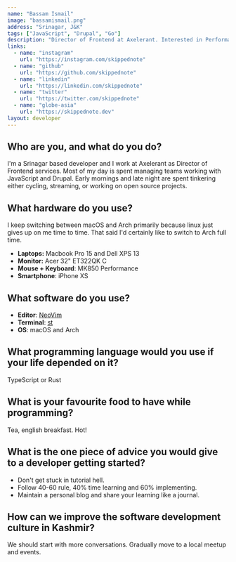 ```yaml
---
name: "Bassam Ismail"
image: "bassamismail.png"
address: "Srinagar, J&K"
tags: ["JavaScript", "Drupal", "Go"]
description: "Director of Frontend at Axelerant. Interested in Performance & Rust. Loves Cycling and Cooking."
links:
  - name: "instagram"
    url: "https://instagram.com/skippednote"
  - name: "github"
    url: "https://github.com/skippednote"
  - name: "linkedin"
    url: "https://linkedin.com/skippednote"
  - name: "twitter"
    url: "https://twitter.com/skippednote"
  - name: "globe-asia"
    url: "https://skippednote.dev"
layout: developer
---
```


## Who are you, and what do you do?

I'm a Srinagar based developer and I work at Axelerant as Director of Frontend services. Most of my day is spent managing teams working with JavaScript and Drupal. Early mornings and late night are spent tinkering either cycling, streaming, or working on open source projects.

## What hardware do you use?

I keep switching between macOS and Arch primarily because linux just gives up on me time to time. That said I'd certainly like to switch to Arch full time.

- **Laptops:** Macbook Pro 15 and Dell XPS 13
- **Monitor:** Acer 32" ET322QK C
- **Mouse + Keyboard**: MK850 Performance
- **Smartphone**: iPhone XS

## What software do you use?

- **Editor**: [NeoVim](https://neovim.io/)
- **Terminal**: [st](https://st.suckless.org/)
- **OS**: macOS and Arch

## What programming language would you use if your life depended on it?

TypeScript or Rust

## What is your favourite food to have while programming?

Tea, english breakfast. Hot!

## What is the one piece of advice you would give to a developer getting started?

- Don't get stuck in tutorial hell.
- Follow 40-60 rule, 40% time learning and 60% implementing.
- Maintain a personal blog and share your learning like a journal.

## How can we improve the software development culture in Kashmir?

We should start with more conversations. Gradually move to a local meetup and events.
